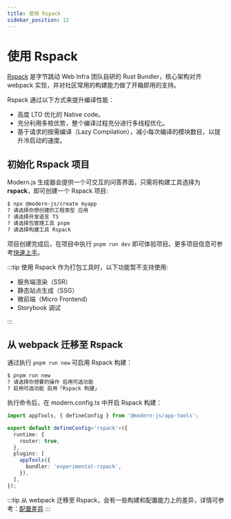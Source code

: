 ```yaml
---
title: 使用 Rspack
sidebar_position: 12
---
```


# 使用 Rspack

[Rspack](https://www.rspack.dev/) 是字节跳动 Web Infra 团队自研的 Rust Bundler，核心架构对齐 webpack 实现，并对社区常用的构建能力做了开箱即用的支持。

Rspack 通过以下方式来提升编译性能：

- 高度 LTO 优化的 Native code。
- 充分利用多核优势，整个编译过程充分进行多线程优化。
- 基于请求的按需编译（Lazy Compilation），减小每次编译的模块数目，以提升冷启动的速度。

## 初始化 Rspack 项目

Modern.js 生成器会提供一个可交互的问答界面，只需将构建工具选择为**rspack**，即可创建一个 Rspack 项目:

```bash
$ npx @modern-js/create myapp
? 请选择你想创建的工程类型 应用
? 请选择开发语言 TS
? 请选择包管理工具 pnpm
? 请选择构建工具 Rspack
```

项目创建完成后，在项目中执行 `pnpm run dev` 即可体验项目。更多项目信息可参考[快速上手](/guides/get-started/quick-start.html)。

:::tip
使用 Rspack 作为打包工具时，以下功能暂不支持使用:

- 服务端渲染（SSR）
- 静态站点生成（SSG）
- 微前端（Micro Frontend）
- Storybook 调试

:::

## 从 webpack 迁移至 Rspack

通过执行 `pnpm run new` 可启用 Rspack 构建：

```bash
$ pnpm run new
? 请选择你想要的操作 启用可选功能
? 启用可选功能 启用「Rspack 构建」
```

执行命令后，在 modern.config.ts 中开启 Rspack 构建：

```ts title=modern.config.ts
import appTools, { defineConfig } from '@modern-js/app-tools';

export default defineConfig<'rspack'>({
  runtime: {
    router: true,
  },
  plugins: [
    appTools({
      bundler: 'experimental-rspack',
    }),
  ],
});
```

:::tip
从 webpack 迁移至 Rspack，会有一些构建和配置能力上的差异，详情可参考：[配置差异](https://modernjs.dev/builder/guide/advanced/rspack-start.html#从-webpack-迁移到-rspack)
:::
